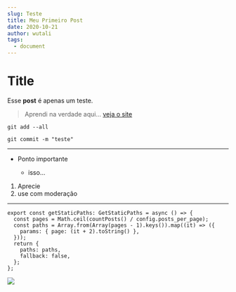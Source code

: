 ```yaml
---
slug: Teste
title: Meu Primeiro Post
date: 2020-10-21
author: wutali
tags:
  - document
---
```

# Title

Esse **post** é apenas um teste.

> Aprendi na verdade aqui... [veja o site](https://woliveiras.com.br/posts/desenvolvendo-um-blog-com-interface-administrativa-com-hugo-e-netlify/)

`git add --all`

`git commit -m "teste"`

- - -

* Ponto importante

  * isso...

1. Aprecie
2. use com moderação

- - -

```
export const getStaticPaths: GetStaticPaths = async () => {
  const pages = Math.ceil(countPosts() / config.posts_per_page);
  const paths = Array.from(Array(pages - 1).keys()).map((it) => ({
    params: { page: (it + 2).toString() },
  }));
  return {
    paths: paths,
    fallback: false,
  };
};
```





![](/images/velter.jpg)